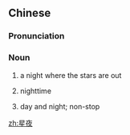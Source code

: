 ==Chinese==
{{zh-forms}}

===Pronunciation===
{{zh-pron
|m=xīngyè
|c=sing1 je6
|mn=seng-iā
|h=pfs=sên-ya
|cat=n
}}

===Noun===
{{zh-noun}}

# {{lb|zh|literary}} a night where the stars are out
# {{lb|zh|literary}} nighttime
# {{lb|zh|literary}} day and night; non-stop

[[zh:星夜]]